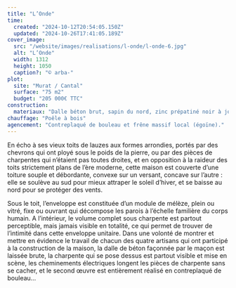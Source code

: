```yaml
---
title: "L’Onde"
time:
  created: "2024-10-12T20:54:05.150Z"
  updated: "2024-10-26T17:41:05.189Z"
cover_image:
  src: "/website/images/realisations/l-onde/l-onde-6.jpg"
  alt: "L’Onde"
  width: 1312
  height: 1050
  caption?: "© arba-"
plot:
  site: "Murat / Cantal"
  surface: "75 m2"
  budget: "205 000€ TTC"
construction:
  materiaux: "Dalle béton brut, sapin du nord, zinc prépatiné noir à joint debout, châssis et vêture mélèze"
chauffage: "Poêle à bois"
agencement: "Contreplaqué de bouleau et frêne massif local (égoïne)."
---
```


En écho à ses vieux toits de lauzes aux formes arrondies, portés par des chevrons qui ont ployé sous le poids de la pierre, ou par des pièces de charpentes qui n’étaient pas toutes droites, et en opposition à la raideur des toits strictement plans de l’ère moderne, cette maison est couverte d’une toiture souple et débordante, convexe sur un versant, concave sur l’autre : elle se soulève au sud pour mieux attraper le soleil d’hiver, et se baisse au nord pour se protéger des vents.

Sous le toit, l’enveloppe est constituée d’un module de mélèze, plein ou vitré, fixe ou ouvrant qui décompose les parois à l’échelle familière du corps humain.
A l’intérieur, le volume complet sous charpente est partout perceptible, mais jamais visible en totalité, ce qui permet de trouver de l’intimité dans cette enveloppe unitaire.
Dans une volonté de montrer et mettre en évidence le travail de chacun des quatre artisans qui ont participé à la construction de la maison, la dalle de béton façonnée par le maçon est laissée brute, la charpente qui se pose dessus est partout visible et mise en scène, les cheminements électriques longent les pièces de charpente sans se cacher, et le second œuvre est entièrement réalisé en contreplaqué de bouleau…
